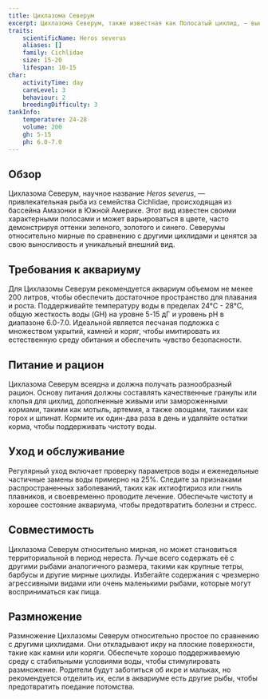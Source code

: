 ```yaml
---
title: Цихлазома Северум
excerpt: Цихлазома Северум, также известная как Полосатый цихлид, — выносливая и привлекательная рыба с уникальным внешним видом, популярная среди любителей цихлид.
traits:
    scientificName: Heros severus
    aliases: []
    family: Cichlidae
    size: 15-20
    lifespan: 10-15
char:
    activityTime: day
    careLevel: 3
    behaviour: 2
    breedingDifficulty: 3
tankInfo:
    temperature: 24-28
    volume: 200
    gh: 5-15
    ph: 6.0-7.0
---
```


## Обзор
Цихлазома Северум, научное название *Heros severus*, — привлекательная рыба из семейства Cichlidae, происходящая из бассейна Амазонки в Южной Америке. Этот вид известен своими характерными полосами и может варьироваться в цвете, часто демонстрируя оттенки зеленого, золотого и синего. Северумы относительно мирные по сравнению с другими цихлидами и ценятся за свою выносливость и уникальный внешний вид.

## Требования к аквариуму
Для Цихлазомы Северум рекомендуется аквариум объемом не менее 200 литров, чтобы обеспечить достаточное пространство для плавания и роста. Поддерживайте температуру воды в пределах 24°C - 28°C, общую жесткость воды (GH) на уровне 5-15 дГ и уровень pH в диапазоне 6.0-7.0. Идеальной является песчаная подложка с множеством укрытий, камней и коряг, чтобы имитировать их естественную среду обитания и обеспечить чувство безопасности.

## Питание и рацион
Цихлазома Северум всеядна и должна получать разнообразный рацион. Основу питания должны составлять качественные гранулы или хлопья для цихлид, дополненные живыми или замороженными кормами, такими как мотыль, артемия, а также овощами, такими как горох и шпинат. Кормите их один-два раза в день и удаляйте остатки корма, чтобы поддерживать чистоту воды.

## Уход и обслуживание
Регулярный уход включает проверку параметров воды и еженедельные частичные замены воды примерно на 25%. Следите за признаками распространенных заболеваний, таких как ихтиофтириоз или гниль плавников, и своевременно проводите лечение. Обеспечьте чистоту и хорошее состояние аквариума, чтобы предотвратить болезни и стресс.

## Совместимость
Цихлазома Северум относительно мирная, но может становиться территориальной в период нереста. Лучше всего содержать её с другими рыбами аналогичного размера, такими как крупные тетры, барбусы и другие мирные цихлиды. Избегайте содержания с чрезмерно агрессивными видами или очень маленькими рыбами, которые могут восприниматься как пища.

## Размножение
Размножение Цихлазомы Северум относительно простое по сравнению с другими цихлидами. Они откладывают икру на плоские поверхности, такие как камни или коряги. Обеспечьте хорошо поддерживаемую среду с стабильными условиями воды, чтобы стимулировать размножение. Родители будут заботиться об икре и мальках, но рекомендуется отделить их, если в аквариуме есть другие рыбы, чтобы предотвратить поедание потомства.
